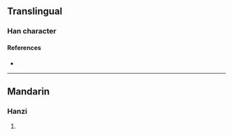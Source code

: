 {{character info/new}}
==Translingual==

===Han character===
{{Han char|rn=9|rad=人|as=08|sn=10|four=|canj=OYTV|ids=⿰亻妾}}

====References====
* {{Han ref|kx=0109.171|hdz=10183.041|uh=503F|ud=20543}}

----

==Mandarin==

===Hanzi===
{{cmn-hanzi|pin=[[qie]]|wg=ch'ieh}}

# {{defn|lang=cmn|sort=人08}}